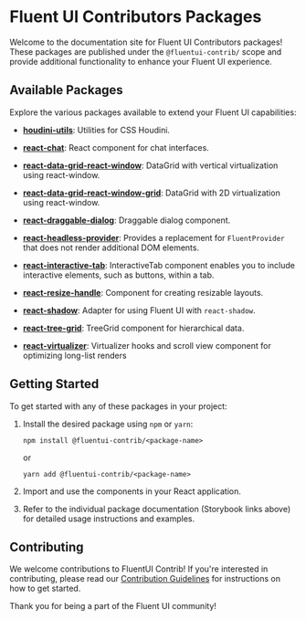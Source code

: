 
<Meta title="Welcome" />

# Fluent UI Contributors Packages

Welcome to the documentation site for Fluent UI Contributors packages! These packages are published under the `@fluentui-contrib/` scope and provide additional functionality to enhance your Fluent UI experience.

## Available Packages

Explore the various packages available to extend your Fluent UI capabilities:

- [**houdini-utils**](/docs/packages-houdini-utils--docs): Utilities for CSS Houdini.

- [**react-chat**](/docs/packages-react-chat-chat--docs): React component for chat interfaces.

- [**react-data-grid-react-window**](/docs/packages-react-data-grid-react-window--docs): DataGrid with vertical virtualization using react-window.

- [**react-data-grid-react-window-grid**](/docs/packages-react-data-grid-react-window-grid--docs): DataGrid with 2D virtualization using react-window.

- [**react-draggable-dialog**](/docs/packages-react-draggable-dialog--docs): Draggable dialog component.

- [**react-headless-provider**](/docs/packages-react-headless-provider--docs): Provides a replacement for `FluentProvider` that does not render additional DOM elements.

- [**react-interactive-tab**](/docs/packages-react-interactive-tab--docs): InteractiveTab component enables you to include interactive elements, such as buttons, within a tab.

- [**react-resize-handle**](/docs/packages-react-resize-handle--docs): Component for creating resizable layouts.

- [**react-shadow**](/docs/packages-react-shadow--docs): Adapter for using Fluent UI with `react-shadow`.

- [**react-tree-grid**](/docs/packages-react-tree-grid--docs): TreeGrid component for hierarchical data.

- [**react-virtualizer**](/docs/packages-react-virtualizer--docs): Virtualizer hooks and scroll view component for optimizing long-list renders

## Getting Started

To get started with any of these packages in your project:

1. Install the desired package using `npm` or `yarn`:

   ```
   npm install @fluentui-contrib/<package-name>
   ```

   or

   ```
   yarn add @fluentui-contrib/<package-name>
   ```

2. Import and use the components in your React application.

3. Refer to the individual package documentation (Storybook links above) for detailed usage instructions and examples.

## Contributing

We welcome contributions to FluentUI Contrib! If you're interested in contributing, please read our [Contribution Guidelines](https://github.com/microsoft/fluentui-contrib/blob/main/CONTRIBUTING.md) for instructions on how to get started.

Thank you for being a part of the Fluent UI community!
